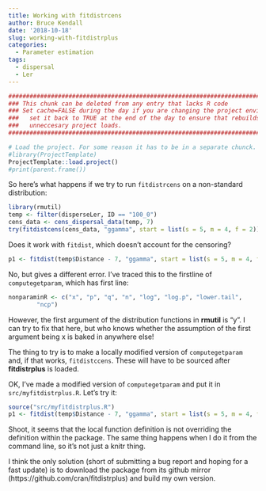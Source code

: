 ```yaml
---
title: Working with fitdistrcens
author: Bruce Kendall
date: '2018-10-18'
slug: working-with-fitdistrplus
categories:
  - Parameter estimation
tags:
  - dispersal
  - Ler
---
```

```r
#######################################################################################
### This chunk can be deleted from any entry that lacks R code                      ###
### Set cache=FALSE during the day if you are changing the project environment;     ###
###   set it back to TRUE at the end of the day to ensure that rebuilds don't do    ###
###   unneccesary project loads.                                                    ###
#######################################################################################

# Load the project. For some reason it has to be in a separate chunck.
#library(ProjectTemplate)
ProjectTemplate::load.project()
#print(parent.frame())
```
So here's what happens if we try to run `fitdistrcens` on a non-standard distribution:
```r
library(rmutil)
temp <- filter(disperseLer, ID == "100_0")
cens_data <- cens_dispersal_data(temp, 7)
try(fitdistcens(cens_data, "ggamma", start = list(s = 5, m = 4, f = 2)), outFile = stdout())
```

Does it work with `fitdist`, which doesn't account for the censoring?
```r
p1 <- fitdist(temp$Distance - 7, "ggamma", start = list(s = 5, m = 4, f = 2))
```
No, but gives a different error. I've traced this to the firstline of `computegetparam`, which has first line:
```r
nonparaminR <- c("x", "p", "q", "n", "log", "log.p", "lower.tail", 
        "ncp")
```
However, the first argument of the distribution functions in **rmutil** is "y". I can try to fix that here, but who knows whether the assumption of the first argument being x is baked in anywhere else!

The thing to try is to make a locally modified version of `computegetparam` and, if that works, `fitdistccens`. These will have to be sourced after **fitdistrplus** is loaded.

OK, I've made a modified version of `computegetparam` and put it in `src/myfitdistrplus.R`. Let's try it:
```r
source("src/myfitdistrplus.R")
p1 <- fitdist(temp$Distance - 7, "ggamma", start = list(s = 5, m = 4, f = 2))
```
Shoot, it seems that the local function definition is not overriding the definition within the package. The same thing happens when I do it from the command line, so it's not just a knitr thing.

I think the only solution (short of submitting a bug report and hoping for a fast update) is to download the package from its github mirror (https://github.com/cran/fitdistrplus) and build my own version.
